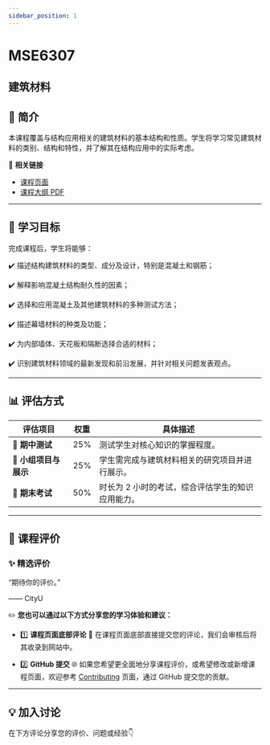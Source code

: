 ```yaml
---
sidebar_position: 1
---
```


# MSE6307
## 建筑材料

## **📘 简介**
本课程覆盖与结构应用相关的建筑材料的基本结构和性质。学生将学习常见建筑材料的类别、结构和特性，并了解其在结构应用中的实际考虑。

🔗 **相关链接**
- [课程页面](https://www.cityu.edu.hk/catalogue/pg/202425/course/MSE6307.htm)
- [课程大纲 PDF](https://www.cityu.edu.hk/catalogue/pg/202425/course/MSE6307.pdf)

---

## **🎯 学习目标**

完成课程后，学生将能够：

✔️ 描述结构建筑材料的类型、成分及设计，特别是混凝土和钢筋；

✔️ 解释影响混凝土结构耐久性的因素；

✔️ 选择和应用混凝土及其他建筑材料的多种测试方法；

✔️ 描述幕墙材料的种类及功能；

✔️ 为内部墙体、天花板和隔断选择合适的材料；

✔️ 识别建筑材料领域的最新发现和前沿发展，并针对相关问题发表观点。

---

## **📊 评估方式**

| **评估项目**          | **权重** | **具体描述**                                                                                       |
|----------------------|---------|---------------------------------------------------------------------------------------------------|
| **📖 期中测试**        | 25%     | 测试学生对核心知识的掌握程度。                                                                     |
| **📝 小组项目与展示**  | 25%     | 学生需完成与建筑材料相关的研究项目并进行展示。                                                     |
| **📖 期末考试**        | 50%     | 时长为 2 小时的考试，综合评估学生的知识应用能力。                                                  |

---

## **💬 课程评价**

### ✨ **精选评价**
<div className={commentStyles.commentBox}>
    <p className={commentStyles.commentText}>
        “期待你的评价。”
    </p>
    <p className={commentStyles.commentAuthor}>—— CityU</p>
</div>

✏️ **您也可以通过以下方式分享您的学习体验和建议：**

- 1️⃣ **课程页面底部评论**
💬 在课程页面底部直接提交您的评论，我们会审核后将其收录到网站中。

- 2️⃣ **GitHub 提交**
🌐 如果您希望更全面地分享课程评价，或希望修改或新增课程页面，欢迎参考 [Contributing](https://penjc.github.io/CityU/contributing) 页面，通过 GitHub 提交您的贡献。

---

## **💡 加入讨论**

在下方评论分享您的评价、问题或经验👇
<Utterances />
